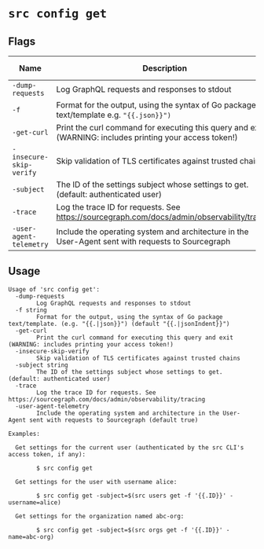 # `src config get`


## Flags

| Name | Description | Default Value |
|------|-------------|---------------|
| `-dump-requests` | Log GraphQL requests and responses to stdout | `false` |
| `-f` | Format for the output, using the syntax of Go package text/template e.g. `"{{.json}}")` | |
| `-get-curl` | Print the curl command for executing this query and exit (WARNING: includes printing your access token!) | `false` |
| `-insecure-skip-verify` | Skip validation of TLS certificates against trusted chains | `false` |
| `-subject` | The ID of the settings subject whose settings to get. (default: authenticated user) |  |
| `-trace` | Log the trace ID for requests. See https://sourcegraph.com/docs/admin/observability/tracing | `false` |
| `-user-agent-telemetry` | Include the operating system and architecture in the User-Agent sent with requests to Sourcegraph | `true` |


## Usage

```
Usage of 'src config get':
  -dump-requests
    	Log GraphQL requests and responses to stdout
  -f string
    	Format for the output, using the syntax of Go package text/template. (e.g. "{{.|json}}") (default "{{.|jsonIndent}}")
  -get-curl
    	Print the curl command for executing this query and exit (WARNING: includes printing your access token!)
  -insecure-skip-verify
    	Skip validation of TLS certificates against trusted chains
  -subject string
    	The ID of the settings subject whose settings to get. (default: authenticated user)
  -trace
    	Log the trace ID for requests. See https://sourcegraph.com/docs/admin/observability/tracing
  -user-agent-telemetry
    	Include the operating system and architecture in the User-Agent sent with requests to Sourcegraph (default true)

Examples:

  Get settings for the current user (authenticated by the src CLI's access token, if any):

    	$ src config get

  Get settings for the user with username alice:

    	$ src config get -subject=$(src users get -f '{{.ID}}' -username=alice)

  Get settings for the organization named abc-org:

    	$ src config get -subject=$(src orgs get -f '{{.ID}}' -name=abc-org)



```
